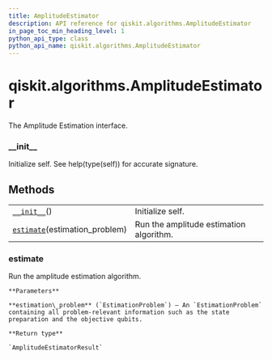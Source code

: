 ```yaml
---
title: AmplitudeEstimator
description: API reference for qiskit.algorithms.AmplitudeEstimator
in_page_toc_min_heading_level: 1
python_api_type: class
python_api_name: qiskit.algorithms.AmplitudeEstimator
---
```


# qiskit.algorithms.AmplitudeEstimator

<Class id="qiskit.algorithms.AmplitudeEstimator" github="https://github.com/qiskit/qiskit/tree/stable/0.18/qiskit/algorithms/amplitude_estimators/amplitude_estimator.py" signature="AmplitudeEstimator">
  The Amplitude Estimation interface.

  ### \_\_init\_\_

  <Function id="qiskit.algorithms.AmplitudeEstimator.__init__" name="__init__" signature="__init__()">
    Initialize self. See help(type(self)) for accurate signature.
  </Function>

  ## Methods

  |                                                                                                                                   |                                         |
  | --------------------------------------------------------------------------------------------------------------------------------- | --------------------------------------- |
  | [`__init__`](#qiskit.algorithms.AmplitudeEstimator.__init__ "qiskit.algorithms.AmplitudeEstimator.__init__")()                    | Initialize self.                        |
  | [`estimate`](#qiskit.algorithms.AmplitudeEstimator.estimate "qiskit.algorithms.AmplitudeEstimator.estimate")(estimation\_problem) | Run the amplitude estimation algorithm. |

  ### estimate

  <Function id="qiskit.algorithms.AmplitudeEstimator.estimate" name="estimate" signature="abstract estimate(estimation_problem)">
    Run the amplitude estimation algorithm.

    **Parameters**

    **estimation\_problem** (`EstimationProblem`) – An `EstimationProblem` containing all problem-relevant information such as the state preparation and the objective qubits.

    **Return type**

    `AmplitudeEstimatorResult`
  </Function>
</Class>

